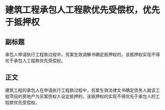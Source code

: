 # 建筑工程承包人工程款优先受偿权，优先于抵押权
## 副标题
承包人申请执行工程款过程中，另案生效调解书确定抵押权的，该抵押权实现不得优于承包人工程款优先受偿权。
## 正文
建筑工程的承包人在申请执行工程款过程中，另案生效法律文书确定债务人就该工程项目的房地产为另案债权人设定抵押的，该抵押权的实现不得优先于承包人的工程款优先受偿权。